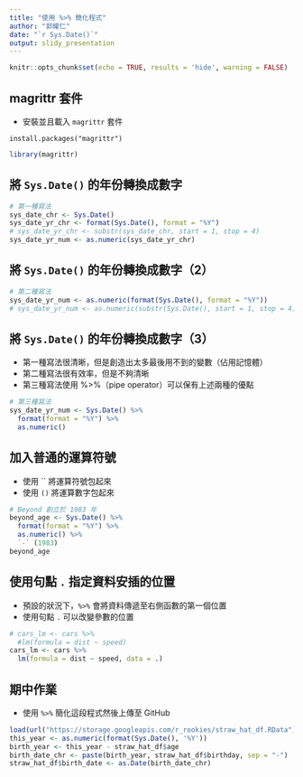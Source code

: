 ```yaml
---
title: "使用 %>% 簡化程式"
author: "郭耀仁"
date: "`r Sys.Date()`"
output: slidy_presentation
---
```


```r
knitr::opts_chunk$set(echo = TRUE, results = 'hide', warning = FALSE)
```

## magrittr 套件

- 安裝並且載入 `magrittr` 套件

```
install.packages("magrittr")
```

```r
library(magrittr)
```

## 將 `Sys.Date()` 的年份轉換成數字

```r
# 第一種寫法
sys_date_chr <- Sys.Date()
sys_date_yr_chr <- format(Sys.Date(), format = "%Y")
# sys_date_yr_chr <- substr(sys_date_chr, start = 1, stop = 4)
sys_date_yr_num <- as.numeric(sys_date_yr_chr)
```

## 將 `Sys.Date()` 的年份轉換成數字（2）

```r
# 第二種寫法
sys_date_yr_num <- as.numeric(format(Sys.Date(), format = "%Y"))
# sys_date_yr_num <- as.numeric(substr(Sys.Date(), start = 1, stop = 4))
```

## 將 `Sys.Date()` 的年份轉換成數字（3）

- 第一種寫法很清晰，但是創造出太多最後用不到的變數（佔用記憶體）
- 第二種寫法很有效率，但是不夠清晰
- 第三種寫法使用 %>%（pipe operator）可以保有上述兩種的優點

```r
# 第三種寫法
sys_date_yr_num <- Sys.Date() %>%
  format(format = "%Y") %>%
  as.numeric()
```

## 加入普通的運算符號

- 使用 \`\` 將運算符號包起來
- 使用 `()` 將運算數字包起來

```r
# Beyond 創立於 1983 年
beyond_age <- Sys.Date() %>%
  format(format = "%Y") %>%
  as.numeric() %>%
  `-` (1983)
beyond_age
```

## 使用句點 `.` 指定資料安插的位置

- 預設的狀況下，`%>%` 會將資料傳遞至右側函數的第一個位置
- 使用句點 `.` 可以改變參數的位置

```r
# cars_lm <- cars %>%
  #lm(formula = dist ~ speed)
cars_lm <- cars %>%
  lm(formula = dist ~ speed, data = .)
```

## 期中作業

- 使用 `%>%` 簡化這段程式然後上傳至 GitHub

```r
load(url("https://storage.googleapis.com/r_rookies/straw_hat_df.RData"))
this_year <- as.numeric(format(Sys.Date(), '%Y'))
birth_year <- this_year - straw_hat_df$age
birth_date_chr <- paste(birth_year, straw_hat_df$birthday, sep = "-")
straw_hat_df$birth_date <- as.Date(birth_date_chr)
```